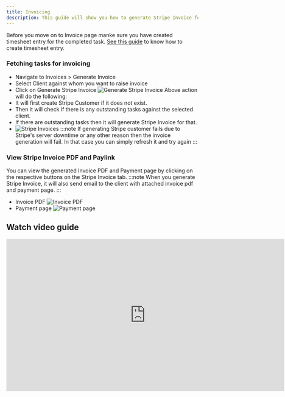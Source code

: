 ```yaml
---
title: Invoicing
description: This guide will show you how to generate Stripe Invoice for outstanding tasks that have been billed in timesheet entry.
---
```



Before you move on to Invoice page manke sure you have created timesheet entry for the completed task.
[See this guide](/guides/4-creating-timesheet-entry) to know how to create timesheet entry.

### Fetching tasks for invoicing

- Navigate to Invoices > Generate Invoice
- Select Client against whom you want to raise invoice
- Click on Generate Stripe Invoice
  ![Generate Stripe Invoice](../../../assets/guides/invoices/stripe-generate-invoice.webp)
  Above action will do the following:
- It will first create Stripe Customer if it does not exist.
- Then it will check if there is any outstanding tasks against the selected client.
- If there are outstanding tasks then it will generate Stripe Invoice for that.
- ![Stripe Invoices](../../../assets/guides/invoices/stripe-invoice.webp)
  :::note
  If generating Stripe customer fails due to Stripe's server downtime or any other reason then the invoice generation will fail. In that case you can simply refresh it and try again
  :::

### View Stripe Invoice PDF and Paylink

You can view the generated Invoice PDF and Payment page by clicking on the respective buttons on the Stripe Invoice tab.
:::note
When you generate Stripe Invoice, it will also send email to the client with attached invoice pdf and payment page.
:::

- Invoice PDF
  ![Invoice PDF](../../../assets/guides/invoices/stripe-invoice-pdf.webp)
- Payment page
  ![Payment page](../../../assets/guides/invoices/stripe-paylink.webp)

## Watch video guide

<div class="not-content ml-10">
  <iframe
    width="730"
    height="400"
    src="https://www.youtube.com/embed/l47mSnE9-eY?si=7edt3Ge8N2oR3qff"
    title="YouTube video player"
    frameborder="0"
    allow=""
    allowfullscreen
  ></iframe>
</div>
<div class="not-content">
  <Comments />
</div>
